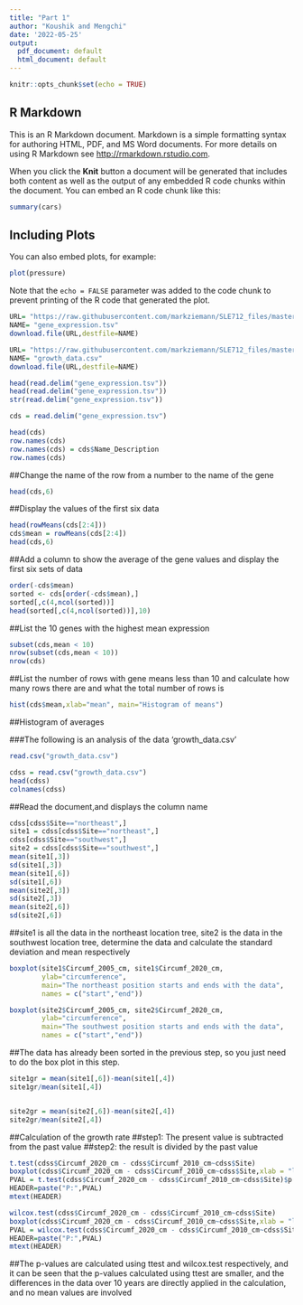 ```yaml
---
title: "Part 1"
author: "Koushik and Mengchi"
date: '2022-05-25'
output:
  pdf_document: default
  html_document: default
---
```


```r
knitr::opts_chunk$set(echo = TRUE)
```

## R Markdown

This is an R Markdown document. Markdown is a simple formatting syntax for authoring HTML, PDF, and MS Word documents. For more details on using R Markdown see <http://rmarkdown.rstudio.com>.

When you click the **Knit** button a document will be generated that includes both content as well as the output of any embedded R code chunks within the document. You can embed an R code chunk like this:

```r
summary(cars)
```

## Including Plots

You can also embed plots, for example:

```r
plot(pressure)
```

Note that the `echo = FALSE` parameter was added to the code chunk to prevent printing of the R code that generated the plot.


```r
URL= "https://raw.githubusercontent.com/markziemann/SLE712_files/master/assessment_task3/bioinfo_asst3_part1_files/gene_expression.tsv"
NAME= "gene_expression.tsv"
download.file(URL,destfile=NAME)

URL= "https://raw.githubusercontent.com/markziemann/SLE712_files/master/assessment_task3/bioinfo_asst3_part1_files/growth_data.csv"
NAME= "growth_data.csv"
download.file(URL,destfile=NAME)

head(read.delim("gene_expression.tsv"))
head(read.delim("gene_expression.tsv"))
str(read.delim("gene_expression.tsv"))

cds = read.delim("gene_expression.tsv")

head(cds)
row.names(cds)
row.names(cds) = cds$Name_Description
row.names(cds)
```

##Change the name of the row from a number to the name of the gene

```r
head(cds,6)
```

##Display the values of the first six data

```r
head(rowMeans(cds[2:4])) 
cds$mean = rowMeans(cds[2:4])
head(cds,6)
```

##Add a column to show the average of the gene values and display the first six sets of data

```r
order(-cds$mean)
sorted <- cds[order(-cds$mean),]
sorted[,c(4,ncol(sorted))]
head(sorted[,c(4,ncol(sorted))],10)
```

##List the 10 genes with the highest mean expression

```r
subset(cds,mean < 10)
nrow(subset(cds,mean < 10))
nrow(cds)
```


##List the number of rows with gene means less than 10 and calculate how many rows there are and what the total number of rows is


```r
hist(cds$mean,xlab="mean", main="Histogram of means")
```

##Histogram of averages

###The following is an analysis of the data 'growth_data.csv'

```r
read.csv("growth_data.csv")

cdss = read.csv("growth_data.csv")
head(cdss)
colnames(cdss)
```

##Read the document,and displays the column name


```r
cdss[cdss$Site=="northeast",]
site1 = cdss[cdss$Site=="northeast",]
cdss[cdss$Site=="southwest",]
site2 = cdss[cdss$Site=="southwest",]
mean(site1[,3])
sd(site1[,3])
mean(site1[,6])
sd(site1[,6])
mean(site2[,3])
sd(site2[,3])
mean(site2[,6])
sd(site2[,6])
```

##site1 is all the data in the northeast location tree, site2 is the data in the southwest location tree, determine the data and calculate the standard deviation and mean respectively

```r
boxplot(site1$Circumf_2005_cm, site1$Circumf_2020_cm,
        ylab="circumference",
        main="The northeast position starts and ends with the data",
        names = c("start","end"))

boxplot(site2$Circumf_2005_cm, site2$Circumf_2020_cm,
        ylab="circumference",
        main="The southwest position starts and ends with the data",
        names = c("start","end"))
```

##The data has already been sorted in the previous step, so you just need to do the box plot in this step.

```r
site1gr = mean(site1[,6])-mean(site1[,4])
site1gr/mean(site1[,4])


site2gr = mean(site2[,6])-mean(site2[,4])
site2gr/mean(site2[,4])
```


##Calculation of the growth rate
##step1: The present value is subtracted from the past value
##step2: the result is divided by the past value



```r
t.test(cdss$Circumf_2020_cm - cdss$Circumf_2010_cm~cdss$Site)
boxplot(cdss$Circumf_2020_cm - cdss$Circumf_2010_cm~cdss$Site,xlab = "location",ylab = "growth")
PVAL = t.test(cdss$Circumf_2020_cm - cdss$Circumf_2010_cm~cdss$Site)$p.value
HEADER=paste("P:",PVAL)
mtext(HEADER)

wilcox.test(cdss$Circumf_2020_cm - cdss$Circumf_2010_cm~cdss$Site)
boxplot(cdss$Circumf_2020_cm - cdss$Circumf_2010_cm~cdss$Site,xlab = "location",ylab = "growth")
PVAL = wilcox.test(cdss$Circumf_2020_cm - cdss$Circumf_2010_cm~cdss$Site)$p.value
HEADER=paste("P:",PVAL)
mtext(HEADER)
```



##The p-values are calculated using ttest and wilcox.test respectively, and it can be seen that the p-values calculated using ttest are smaller, and the differences in the data over 10 years are directly applied in the calculation, and no mean values are involved



